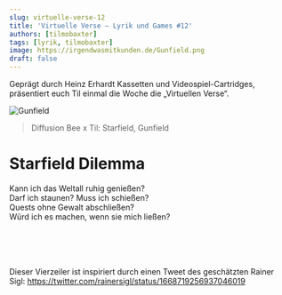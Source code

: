 ```yaml
---
slug: virtuelle-verse-12
title: 'Virtuelle Verse – Lyrik und Games #12'
authors: [tilmobaxter]
tags: [lyrik, tilmobaxter]
image: https://irgendwasmitkunden.de/Gunfield.png
draft: false
---
```


Geprägt durch Heinz Erhardt Kassetten und Videospiel-Cartridges, präsentiert euch Til einmal die Woche die „Virtuellen Verse“.
<!--truncate-->

![Gunfield](https://irgendwasmitkunden.de/Gunfield.png)
> Diffusion Bee x Til: Starfield, Gunfield

# Starfield Dilemma

Kann ich das Weltall ruhig genießen? <br/>
Darf ich staunen? Muss ich schießen? <br/>
Quests ohne Gewalt abschließen? <br/>
Würd ich es machen, wenn sie mich ließen? <br/>


<br/><br/><br/><br/>
Dieser Vierzeiler ist inspiriert durch einen Tweet des geschätzten Rainer Sigl: 
https://twitter.com/rainersigl/status/1668719256937046019

